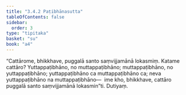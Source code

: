 ```yaml
---
title: "3.4.2 Paṭibhānasutta"
tableOfContents: false
sidebar:
  order: 3
type: "tipitaka"
basket: "su"
book: "a4"
---
```



<DynamicBreadcrumb />

<Division number="132" book="a4">

<Paragraph number="844" book="a4">
“Cattārome, bhikkhave, puggalā santo saṃvijjamānā lokasmiṃ. Katame cattāro? Yuttappaṭibhāno, no muttappaṭibhāno; muttappaṭibhāno, no yuttappaṭibhāno; yuttappaṭibhāno ca muttappaṭibhāno ca; neva yuttappaṭibhāno na muttappaṭibhāno—  ime kho, bhikkhave, cattāro puggalā santo saṃvijjamānā lokasmin”ti.

</Paragraph>
</Division>

<Paragraph number="845" type="center" book="a4">
Dutiyaṃ.
</Paragraph>
